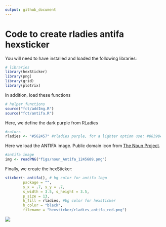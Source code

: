 ```yaml
---
output: github_document
---
```


# Code to create rladies antifa hexsticker

You will need to have installed and loaded the following libraries:

```r
# libraries
library(hexSticker)
library(png)
library(grid)
library(plotrix)
```

In addition, load these functions

```r
# helper functions
source("fct/addImg.R")
source("fct/antifa.R")
```


Here, we define the dark purple from RLadies

```r
#colors
rladies <- "#562457" #rladies purple, for a lighter option use: #88398A
```

Here we load the ANTIFA image. Public domain icon from [The Noun Project](https://thenounproject.com/search/?q=antifa&i=1245689).

```r
#antifa image
img <- readPNG("figs/noun_Antifa_1245689.png")
```

Finally, we create the hexSticker:

```r
sticker(~ antifa(), # bg color for antifa logo
        package = "",
        s_x = .7, s_y = .7,
        s_width = 3.5, s_height = 3.5,
        p_size = 13,
        h_fill = rladies, #bg color for hexsticker
        h_color = "black",
        filename = "hexsticker/rladies_antifa_red.png")
```


![](hexsticker/rladies_antifa_red.png)


